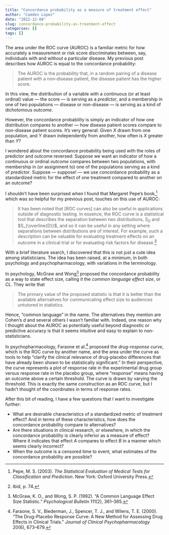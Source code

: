 ```yaml
---
title: "Concordance probability as a measure of treatment effect"
author: "Camden Lopez"
date: "2022-12-08"
slug: concordance-probability-as-treatment-effect
categories: []
tags: []
---
```


The area under the ROC curve (AUROC) is a familiar metric for how accurately a measurement or risk score discriminates between, say, individuals with and without a particular disease. My previous post describes how AUROC is equal to the concordance probability:

> The AUROC is the probability that, in a random pairing of a disease patient with a non-disease patient, the disease patient has the higher score.

In this view, the distribution of a variable with a continuous (or at least ordinal) value --- the score --- is serving as a *predictor*, and a membership in one of two populations --- disease or non-disease --- is serving as a kind of dichotomous *outcome*.

However, the concordance probability is simply an indicator of how one distribution compares to another --- how disease patient scores compare to non-disease patient scores. It's very general: Given *X* drawn from one population, and *Y* drawn independently from another, how often is *X* greater than *Y*?

I wondered about the concordance probability being used with the roles of predictor and outcome reversed: Suppose we want an indicator of how a continuous or ordinal *outcome* compares between two populations, with membership in (or assignment to) one of the populations serving as a kind of *predictor*. Suppose --- suppose! --- we use concordance probability as a standardized metric for the effect of one treatment compared to another on an outcome?

I shouldn't have been surprised when I found that Margaret Pepe's book,^[Pepe, M. S. (2003). *The Statistical Evaluation of Medical Tests for Classification and Prediction*. New York: Oxford University Press.] which was so helpful for my previous post, touches on this use of AUROC:

> It has been noted that [ROC curves] can also be useful in applications outside of diagnostic testing. In essence, the ROC curve is a statistical tool that describes the separation between two distributions, $S_D$ and $S_{\overline{D}}$, and so it can be useful in any setting where separations between distributions are of interest. For example, such a description can be valuable for evaluating treatment effects on an outcome in a clinical trial or for evaluating risk factors for disease.^[Ibid, p. 74.]

With a brief literature search, I discovered that this is not just a cute idea among statisticians. The idea has been raised, at a minimum, in both psychology and psychopharmacology, with variations in the terminology.

In psychology, McGraw and Wong^[McGraw, K. O., and Wong, S. P. (1992). "A Common Language Effect Size Statistic." *Psychological Bulletin* 111(2), 361--365.] proposed the concordance probability as a way to state effect size, calling it the *common language effect size*, or *CL*. They write that

> The primary value of the proposed statistic is that it is better than the available alternatives for communicating effect size to audiences untutored in statistics.

Hence, "common language" in the name. The alternatives they mention are Cohen's *d* and several others I wasn't familiar with. Indeed, one reason why I thought about the AUROC as potentially useful beyond diagnostic or predictive accuracy is that it seems intuitive and easy to explain to non-statisticians.

In psychopharmacology, Faraone et al.^[Faraone, S. V., Biederman, J., Spencer, T. J., and Wilens, T. E. (2000). "The Drug-Placebo Response Curve: A New Method for Assessing Drug Effects in Clinical Trials." *Journal of Clinical Psychopharmacology* 20(6), 673--679.] proposed the *drug-response curve*, which is the ROC curve by another name, and the area under the curve as tools to help "clarify the clinical relevance of drug-placebo differences that have already been shown to be statistically significant." In their perspective, the curve represents a plot of response rate in the experimental drug group versus response rate in the placebo group, where "response" means having an outcome above a certain threshold. The curve is drawn by varying the threshold. This is exactly the same construction as an ROC curve, but I hadn't thought of the coordinates in terms of response rates.

After this bit of reading, I have a few questions that I want to investigate further:

* What are desirable characteristics of a standardized metric of treatment effect? And in terms of these characteristics, how does the concordance probability compare to alternatives?
* Are there situations in clinical research, or elsewhere, in which the concordance probability is clearly inferior as a measure of effect? Where it indicates that effect *A* compares to effect *B* in a manner which seems clearly incorrect?
* When the outcome is a censored time to event, what estimates of the concordance probability are possible?
